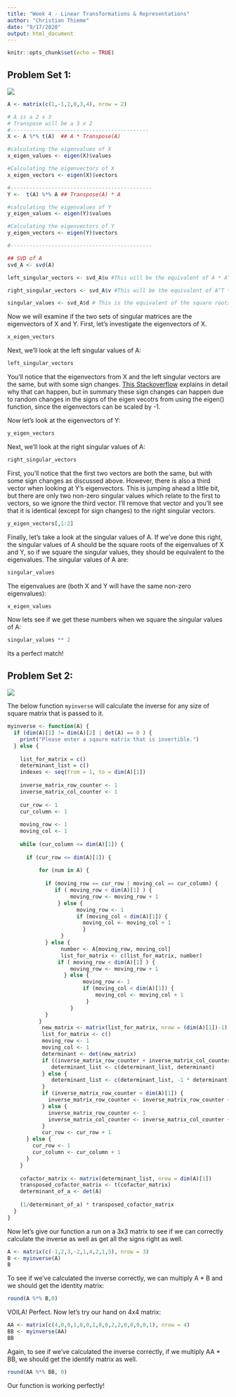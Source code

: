 ---
title: "Week 4 - Linear Transformations & Representations"
author: "Christian Thieme"
date: "9/17/2020"
output: html_document
---

```{r setup, include=FALSE}
knitr::opts_chunk$set(echo = TRUE)
```

## Problem Set 1:

![](C:/Users/chris/OneDrive/Master Of Data Science - CUNY/Fall 2020/DATA605-Computational Mathematics/Week 4 - Linear Transformations and Representations/problem1question.jpg)

```{r}
A <- matrix(c(1,-1,2,0,3,4), nrow = 2)

# A is a 2 x 3
# Transpose will be a 3 x 2
#--------------------------------------------
X <- A %*% t(A)  ## A * Transpose(A)

#calculating the eigenvalues of X
x_eigen_values <- eigen(X)$values

#Calculating the eigenvectors of X
x_eigen_vectors <- eigen(X)$vectors

#---------------------------------------------
Y <-  t(A) %*% A ## Transpose(A) * A

#calculating the eigenvalues of Y
y_eigen_values <- eigen(Y)$values

#Calculating the eigenvectors of Y
y_eigen_vectors <- eigen(Y)$vectors

#---------------------------------------------

## SVD of A
svd_A <- svd(A)

left_singular_vectors <- svd_A$u #This will be the equivalent of A * A^T's eigenvectors

right_singular_vectors <- svd_A$v #This will be the equivalent of A^T * A's eigenvectors (only the columns that have a non-zero singular value)

singular_values <- svd_A$d # This is the equivalent of the square roots of the eigenvalues of A^T * A and A * A^T

```

Now we will examine if the two sets of singular matrices are the eigenvectors of X and Y. First, let's investigate the eigenvectors of X.

```{r}
x_eigen_vectors
```

Next, we'll look at the left singular values of A: 

```{r}
left_singular_vectors
```

You'll notice that the eigenvectors from X and the left singular vectors are the same, but with some sign changes. [This Stackoverflow](https://stackoverflow.com/questions/17998228/sign-of-eigenvectors-change-depending-on-specification-of-the-symmetric-argument) explains in detail why that can happen, but in summary these sign changes can happen due to random changes in the signs of the eigen vecotrs from using the eigen() function, since the eigenvectors can be scaled by -1.

Now let's look at the eigenvectors of Y: 
```{r}
y_eigen_vectors
```

Next, we'll look at the right singular values of A: 

```{r}
right_singular_vectors
```

First, you'll notice that the first two vectors are both the same, but with some sign changes as discussed above. However, there is also a third vector when looking at Y's eigenvectors. This is jumping ahead a little bit, but there are only two non-zero singular values which relate to the first to vectors, so we ignore the third vector. I'll remove that vector and you'll see that it is identical (except for sign changes) to the right singular vectors. 

```{r}
y_eigen_vectors[,1:2]
```

Finally, let's take a look at the singular values of A. If we've done this right, the singular values of A should be the square roots of the eigenvalues of X and Y, so if we square the singular values, they should be equivalent to the eigenvalues. The singular values of A are: 

```{r}
singular_values
```

The eigenvalues are (both X and Y will have the same non-zero eigenvalues): 

```{r}
x_eigen_values
```

Now lets see if we get these numbers when we square the singular values of A: 

```{r}
singular_values ** 2
```

Its a perfect match!

## Problem Set 2:

![](C:/Users/chris/OneDrive/Master Of Data Science - CUNY/Fall 2020/DATA605-Computational Mathematics/Week 4 - Linear Transformations and Representations/problem2question.jpg)

The below function `myinverse` will calculate the inverse for any size of square matrix that is passed to it. 

```{r}
myinverse <- function(A) {
  if (dim(A)[1] != dim(A)[2] | det(A) == 0 ) {
    print("Please enter a sqaure matrix that is invertible.")
  } else {
      
    list_for_matrix = c()
    determinant_list = c()
    indexes <- seq(from = 1, to = dim(A)[1])
    
    inverse_matrix_row_counter <- 1
    inverse_matrix_col_counter <- 1
    
    cur_row <- 1
    cur_column <- 1
    
    moving_row <- 1
    moving_col <- 1
    
    while (cur_column <= dim(A)[1]) {
    
      if (cur_row <= dim(A)[1]) {
    
          for (num in A) {
            
            if (moving_row == cur_row | moving_col == cur_column) {
               if ( moving_row < dim(A)[1] ) {
                    moving_row <- moving_row + 1
                } else { 
                      moving_row <- 1
                      if (moving_col < dim(A)[1]) {
                        moving_col <- moving_col + 1
                        } 
                 }
            } else {
                 number <- A[moving_row, moving_col]
                 list_for_matrix <- c(list_for_matrix, number)
                if ( moving_row < dim(A)[1] ) {
                    moving_row <- moving_row + 1 
                  } else { 
                        moving_row <- 1
                        if (moving_col < dim(A)[1]) {
                            moving_col <- moving_col + 1
                         }
                    }
            }
          }
           new_matrix <- matrix(list_for_matrix, nrow = (dim(A)[1])-1)
           list_for_matrix <- c()
           moving_row <- 1
           moving_col <- 1
           determinant <- det(new_matrix)
           if ((inverse_matrix_row_counter + inverse_matrix_col_counter)%%2 == 0){
              determinant_list <- c(determinant_list, determinant)
           } else {
              determinant_list <- c(determinant_list, -1 * determinant)  
           }
           if (inverse_matrix_row_counter < dim(A)[1]) {
             inverse_matrix_row_counter <- inverse_matrix_row_counter + 1
           } else {
             inverse_matrix_row_counter <- 1
             inverse_matrix_col_counter <- inverse_matrix_col_counter + 1
           }
           cur_row <- cur_row + 1
      } else {
        cur_row <- 1
        cur_column <- cur_column + 1
      }
    }
    
    cofactor_matrix <- matrix(determinant_list, nrow = dim(A)[1])
    transposed_cofactor_matrix <- t(cofactor_matrix)
    determinant_of_a <- det(A)
    
    (1/determinant_of_a) * transposed_cofactor_matrix
  }
}

```

Now let's give our function a run on a 3x3 matrix to see if we can correctly calculate the inverse as well as get all the signs right as well. 

```{r}
A <- matrix(c(-1,2,3,-2,1,4,2,1,5), nrow = 3)
B <- myinverse(A)
B
```

To see if we've calculated the inverse correctly, we can multiply A * B and we should get the identity matrix: 

```{r}
round(A %*% B,0)
```

VOILA! Perfect. Now let's try our hand on 4x4 matrix:

```{r}
AA <- matrix(c(4,0,0,1,0,0,1,0,0,2,2,0,0,0,0,1), nrow = 4)
BB <- myinverse(AA)
BB
```

Again, to see if we've calculated the inverse correctly, if we multiply AA * BB, we should get the identify matrix as well. 

```{r}
round(AA %*% BB, 0)
```

Our function is working perfectly!